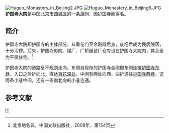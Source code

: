[[File:Huguo_Monastery_in_Beijing2.JPG|thumb]]
[[File:Huguo_Monastery_in_Beijing6.JPG|thumb]]
'''护国寺大院'''是中国[[北京市|北京市]][[西城区|西城区]]的一条[[胡同|胡同]]，因[[北京护国寺|护国寺]]而得名。

==简介==
护国寺大院即护国寺的主体部分，从垂花门至金刚殿后身，废圮后成为民居院落，十分污秽。后来，护国寺影院、煤厂、厂桥服装厂仓库设在护国寺大院内，其余全为平房住宅。<ref>北京地名典，中国文联出版社，2008年，第154页</ref>

护国寺大院的道路呈不规则走向。东侧自现存的护国寺金刚殿东侧连接[[护国寺东巷|护国寺东巷]]，入口之后折向北，直达[[百花深处|百花深处]]。中间有两处向西，曲折通往[[护国寺西巷|护国寺西巷]]，这两条小巷中间，还有一条南北向的小巷连通。

==参考文献==
{{reflist}}

[[Category:北京胡同|H]]
